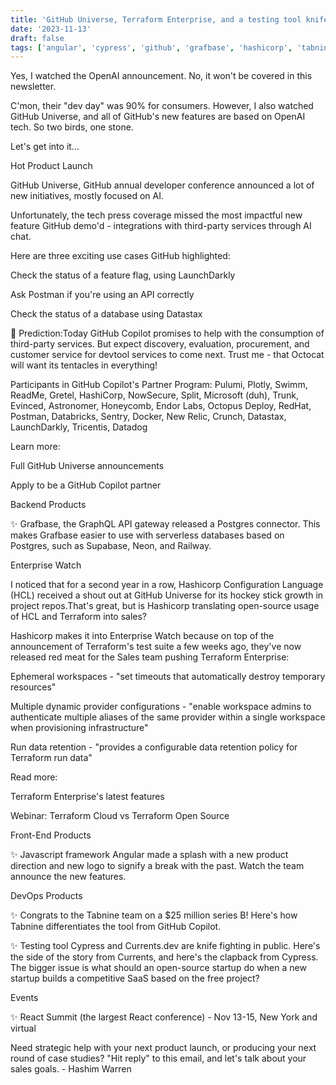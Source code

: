 ```yaml
---
title: 'GitHub Universe, Terraform Enterprise, and a testing tool knife fight'
date: '2023-11-13'
draft: false
tags: ['angular', 'cypress', 'github', 'grafbase', 'hashicorp', 'tabnine', 'terraform']
---
```


Yes, I watched the OpenAI announcement. No, it won't be covered in this newsletter.

C'mon, their "dev day" was 90% for consumers. However, I also watched GitHub Universe, and all of GitHub's new features are based on OpenAI tech. So two birds, one stone.

Let's get into it...

Hot Product Launch

GitHub Universe, GitHub annual developer conference announced a lot of new initiatives, mostly focused on AI.

Unfortunately, the tech press coverage missed the most impactful new feature GitHub demo'd - integrations with third-party services through AI chat.

Here are three exciting use cases GitHub highlighted:

Check the status of a feature flag, using LaunchDarkly

Ask Postman if you're using an API correctly

Check the status of a database using Datastax

🔮 Prediction:Today GitHub Copilot promises to help with the consumption of third-party services. But expect discovery, evaluation, procurement, and customer service for devtool services to come next. Trust me - that Octocat will want its tentacles in everything!

Participants in GitHub Copilot's Partner Program: Pulumi, Plotly, Swimm, ReadMe, Gretel, HashiCorp, NowSecure, Split, Microsoft (duh), Trunk, Evinced, Astronomer, Honeycomb, Endor Labs, Octopus Deploy, RedHat, Postman, Databricks, Sentry, Docker, New Relic, Crunch, Datastax, LaunchDarkly, Tricentis, Datadog

Learn more:

Full GitHub Universe announcements

Apply to be a GitHub Copilot partner

Backend Products

✨ Grafbase, the GraphQL API gateway released a Postgres connector. This makes Grafbase easier to use with serverless databases based on Postgres, such as Supabase, Neon, and Railway.

Enterprise Watch

I noticed that for a second year in a row, Hashicorp Configuration Language (HCL) received a shout out at GitHub Universe for its hockey stick growth in project repos.That's great, but is Hashicorp translating open-source usage of HCL and Terraform into sales?

Hashicorp makes it into Enterprise Watch because on top of the announcement of Terraform's test suite a few weeks ago, they've now released red meat for the Sales team pushing Terraform Enterprise:

Ephemeral workspaces - "set timeouts that automatically destroy temporary resources"

Multiple dynamic provider configurations - "enable workspace admins to authenticate multiple aliases of the same provider within a single workspace when provisioning infrastructure"

Run data retention - "provides a configurable data retention policy for Terraform run data"

Read more:

Terraform Enterprise's latest features

Webinar: Terraform Cloud vs Terraform Open Source

Front-End Products

✨ Javascript framework Angular made a splash with a new product direction and new logo to signify a break with the past. Watch the team announce the new features.

DevOps Products

✨ Congrats to the Tabnine team on a $25 million series B! Here's how Tabnine differentiates the tool from GitHub Copilot.

✨ Testing tool Cypress and Currents.dev are knife fighting in public. Here's the side of the story from Currents, and here's the clapback from Cypress. The bigger issue is what should an open-source startup do when a new startup builds a competitive SaaS based on the free project?

Events

✨ React Summit (the largest React conference) - Nov 13-15, New York and virtual

Need strategic help with your next product launch, or producing your next round of case studies? "Hit reply" to this email, and let's talk about your sales goals. - Hashim Warren
